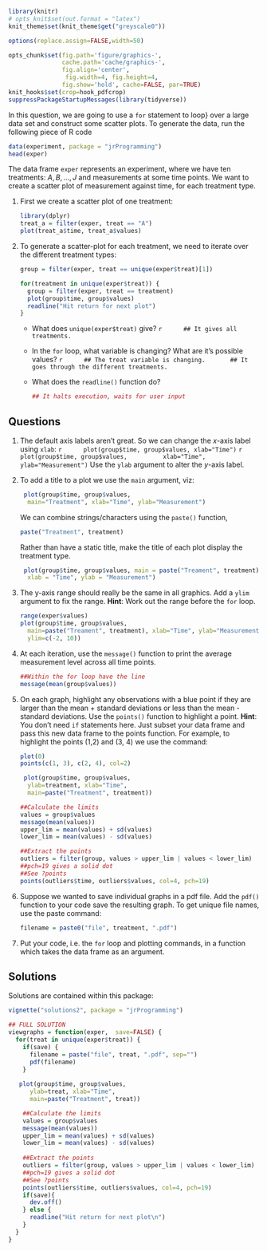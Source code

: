 ```r
library(knitr)
# opts_knit$set(out.format = "latex")
knit_theme$set(knit_theme$get("greyscale0"))

options(replace.assign=FALSE,width=50)

opts_chunk$set(fig.path='figure/graphics-', 
               cache.path='cache/graphics-', 
               fig.align='center', 
                fig.width=4, fig.height=4, 
               fig.show='hold', cache=FALSE, par=TRUE)
knit_hooks$set(crop=hook_pdfcrop)
suppressPackageStartupMessages(library(tidyverse))
```

In this question, we are going to use a `for` statement to
loop} over a large data set and construct some scatter plots. To generate
the data, run the following piece of R code

```r
data(experiment, package = "jrProgramming")
head(exper)
``` 

The data frame `exper` represents an experiment, where we have ten treatments:
$A, B, \ldots, J$ and measurements at some time points. We want to create a
scatter plot of measurement against time, for each treatment type.

1. First we create a scatter plot of one treatment:

    ```r
    library(dplyr)
    treat_a = filter(exper, treat == "A")
    plot(treat_a$time, treat_a$values)
    ``` 
   
 
1. To generate a scatter-plot for each treatment, we need to iterate over the different
treatment types:

    ```r
    group = filter(exper, treat == unique(exper$treat)[1])
    ```
    ```r
    for(treatment in unique(exper$treat)) {
      group = filter(exper, treat == treatment)
      plot(group$time, group$values)
      readline("Hit return for next plot")
    }
    ``` 
    * What does `unique(exper$treat)` give?
        ```r
        ## It gives all treatments.
        ```
    * In the `for` loop, what variable is changing? What are it's possible values?
        ```r
        ## The treat variable is changing. 
        ## It goes through the different treatments.
        ```
    * What does the `readline()` function do?
        
        ```r
        ## It halts execution, waits for user input
        ```


## Questions

1. The default axis labels aren't great. So we can change the $x$-axis label using `xlab`:
    ```r
     plot(group$time, group$values, xlab="Time")
    ```
    ```r
    plot(group$time, group$values,
         xlab="Time", ylab="Measurement")
    ```
    Use the `ylab` argument to alter the $y$-axis label.

1. To add a title to a plot we use the `main` argument, viz:

    ```r
     plot(group$time, group$values, 
      main="Treatment", xlab="Time", ylab="Measurement")
    ```

    We can combine strings/characters using the `paste()` function,

    ```r
    paste("Treatment", treatment)
    ```

    Rather than have a static title, make the title of each plot display the treatment type.

    ```r
     plot(group$time, group$values, main = paste("Treament", treatment),
      xlab = "Time", ylab = "Measurement")
    ``` 

1. The y-axis range should really be the same in all graphics. Add a `ylim` argument 
to fix the range. __Hint__: Work out the range before the `for` loop.

    ```r
    range(exper$values)
    plot(group$time, group$values, 
      main=paste("Treament", treatment), xlab="Time", ylab="Measurement",
      ylim=c(-2, 10))
    ``` 


1. At each iteration, use the `message()` function to print the average measurement level across all time points.

    ```r
    ##Within the for loop have the line
    message(mean(group$values))
    ```

1. On each graph, highlight any observations with a blue point if they are
larger than the mean + standard deviations or less than the mean - 
  standard deviations. Use the `points()` function to highlight a point.
  __Hint__: You don't need `if` statements here. 
  Just subset your data frame and pass this new data frame to the points function.
  For example, to highlight the points (1,2) and (3, 4) we use the command:
  
    ```r
    plot(0)
    points(c(1, 3), c(2, 4), col=2)
    ```
  
    ```r
     plot(group$time, group$values,
      ylab=treatment, xlab="Time",
      main=paste("Treatment", treatment))

    ##Calculate the limits
    values = group$values
    message(mean(values))
    upper_lim = mean(values) + sd(values)
    lower_lim = mean(values) - sd(values)
    
    ##Extract the points
    outliers = filter(group, values > upper_lim | values < lower_lim)
    ##pch=19 gives a solid dot
    ##See ?points
    points(outliers$time, outliers$values, col=4, pch=19)
    ```
  

1. Suppose we wanted to save individual graphs in a pdf file. Add the `pdf()`
function to your code save the resulting graph. To get unique file names, use the paste
command:

    ```r
    filename = paste0("file", treatment, ".pdf")
    ```
1. Put your code, i.e. the `for` loop and plotting commands, in a function which takes the data frame as an argument.


## Solutions

Solutions are contained within this package:
```r
vignette("solutions2", package = "jrProgramming")
```


```r
## FULL SOLUTION
viewgraphs = function(exper,  save=FALSE) {
  for(treat in unique(exper$treat)) {
    if(save) {
      filename = paste("file", treat, ".pdf", sep="")
      pdf(filename)
    }
    
   plot(group$time, group$values,
      ylab=treat, xlab="Time",
      main=paste("Treatment", treat))

    ##Calculate the limits
    values = group$values
    message(mean(values))
    upper_lim = mean(values) + sd(values)
    lower_lim = mean(values) - sd(values)
    
    ##Extract the points
    outliers = filter(group, values > upper_lim | values < lower_lim)
    ##pch=19 gives a solid dot
    ##See ?points
    points(outliers$time, outliers$values, col=4, pch=19)
    if(save){
      dev.off()
    } else {  
      readline("Hit return for next plot\n")
    }
  }
}
```
